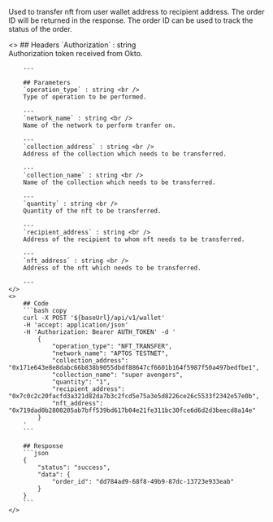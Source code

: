 
Used to transfer nft from user wallet address to recipient address. The order ID will be returned in the response. The order ID can be used to track the status of the order.

<ColumnLayout>
    <>
        ## Headers
        `Authorization` : string <br />
        Authorization token received from Okto.

        ---
        
        ## Parameters
        `operation_type` : string <br />
        Type of operation to be performed.

        ---
        `network_name` : string <br />
        Name of the network to perform tranfer on.

        ---
        `collection_address` : string <br />
        Address of the collection which needs to be transferred.

        ---
        `collection_name` : string <br />
        Name of the collection which needs to be transferred.

        ---
        `quantity` : string <br />
        Quantity of the nft to be transferred.

        ---
        `recipient_address` : string <br />
        Address of the recipient to whom nft needs to be transferred.

        ---
        `nft_address` : string <br />
        Address of the nft which needs to be transferred.

        ---
    </>
    <>
        ## Code
        ```bash copy
        curl -X POST '${baseUrl}/api/v1/wallet' 
        -H 'accept: application/json' 
        -H 'Authorization: Bearer AUTH_TOKEN' -d '
            {
                "operation_type": "NFT_TRANSFER",
                "network_name": "APTOS TESTNET",
                "collection_address": "0x171e643e8e8dabc66b838b9055dbdf88647cf6601b164f5987f50a497bedfbe1",
                "collection_name": "super avengers",
                "quantity": "1",
                "recipient_address": "0x7c0c2c20facfd3a321d82da7b3c2fcd5e75a3e5d8226ce26c5533f2342e57e0b",
                "nft_address": "0x719dad0b2800205ab7bff539bd617b04e21fe311bc30fce6d6d2d3beecd8a14e"
            }
        '
        ```

        ## Response
        ```json
        {
            "status": "success",
            "data": {
                "order_id": "dd784ad9-68f8-49b9-87dc-13723e933eab"
            }
        }
        ```
    </>
</ColumnLayout>
